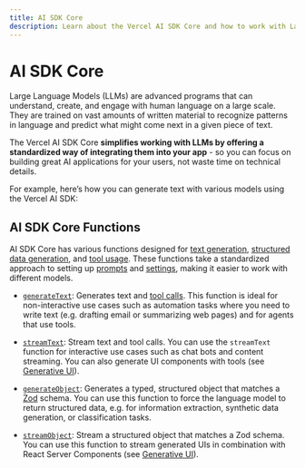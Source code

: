 ```yaml
---
title: AI SDK Core
description: Learn about the Vercel AI SDK Core and how to work with Large Language Models (LLMs).
---
```


# AI SDK Core

Large Language Models (LLMs) are advanced programs that can understand, create, and engage with human language on a large scale.
They are trained on vast amounts of written material to recognize patterns in language and predict what might come next in a given piece of text.

The Vercel AI SDK Core **simplifies working with LLMs by offering a standardized way of integrating them into your app** - so you can focus on building great AI applications for your users, not waste time on technical details.

For example, here’s how you can generate text with various models using the Vercel AI SDK:

<PreviewSwitchProviders />

## AI SDK Core Functions

AI SDK Core has various functions designed for [text generation](./ai-sdk-core/generating-text), [structured data generation](./ai-sdk-core/generating-structured-data), and [tool usage](./ai-sdk-core/tools-and-tool-calling).
These functions take a standardized approach to setting up [prompts](./ai-sdk-core/prompts) and [settings](./ai-sdk-core/settings), making it easier to work with different models.

- [`generateText`](/docs/reference/ai-sdk-core/generate-text): Generates text and [tool calls](./ai-sdk-core/tools-and-tool-calling).
  This function is ideal for non-interactive use cases such as automation tasks where you need to write text (e.g. drafting email or summarizing web pages) and for agents that use tools.
- [`streamText`](/docs/reference/ai-sdk-core/stream-text): Stream text and tool calls.
  You can use the `streamText` function for interactive use cases such as chat bots and content streaming. You can also generate UI components with tools (see [Generative UI](./ai-sdk-rsc)).

- [`generateObject`](/docs/reference/ai-sdk-core/generate-object): Generates a typed, structured object that matches a [Zod](https://zod.dev/) schema.
  You can use this function to force the language model to return structured data, e.g. for information extraction, synthetic data generation, or classification tasks.

- [`streamObject`](/docs/reference/ai-sdk-core/stream-object): Stream a structured object that matches a Zod schema.
  You can use this function to stream generated UIs in combination with React Server Components (see [Generative UI](./ai-sdk-rsc)).
